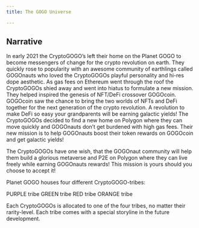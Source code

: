 ```yaml
---
title: The GOGO Universe

---
```

## **Narrative**

In early 2021 the CryptoGOGO’s left their home on the Planet GOGO to become messengers of change for the crypto revolution on earth. They quickly rose to popularity with an awesome community of earthlings called GOGOnauts who loved the CryptoGOGOs playful personality and hi-res dope aesthetic. As gas fees on Ethereum went through the roof the CryptoGOGOs shied away and went into hiatus to formulate a new mission. They helped inspired the genesis of NFT/DeFi crossover GOGOcoin. GOGOcoin saw the chance to bring the two worlds of NFTs and DeFi together for the next generation of the crypto revolution. A revolution to make DeFi so easy your grandparents will be earning galactic yields! The CryptoGOGOs decided to find a new home on Polygon where they can move quickly and GOGOnauts don’t get burdened with high gas fees. Their new mission is to help GOGOnauts boost their token rewards on GOGOcoin and get galactic yields! 

The CryptoGOGOs have one wish, that the GOGOnaut community will help them build a glorious metaverse and P2E on Polygon where they can live freely while earning GOGOnauts rewards! This mission is yours should you choose to accept it! 

Planet GOGO houses four different CryptoGOGO-tribes:

PURPLE tribe
GREEN tribe
RED tribe
ORANGE tribe

Each CryptoGOGOs is allocated to one of the four tribes, no matter their rarity-level. Each tribe comes with a special storyline in the future development.

